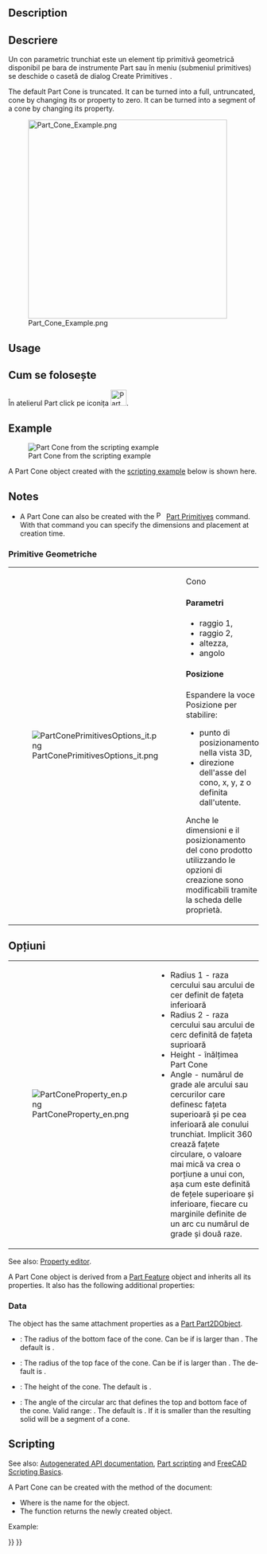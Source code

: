 <languages/>

<div lang="en" dir="ltr" class="mw-content-ltr">
{{Docnav
|[[Part_Sphere|Sphere]]
|[[Part_Torus|Torus]]
|[[Part_Workbench|Part]]
|IconL=Part_Sphere.svg
|IconR=Part_Torus.svg
|IconC=Workbench_Part.svg
}}
</div>

<div class="mw-translate-fuzzy">
{{GuiCommand/ro
|Name=Part Cone
|Name/ro=Part Cone
|MenuLocation=Part -> Cone
|
|Workbenches=[[Part_Workbench/ro|Part]], Complete
|SeeAlso=[[Part_CreatePrimitives/ro|Part CreatePrimitives]]
}}
</div>

<div lang="en" dir="ltr" class="mw-content-ltr">
== Description ==
</div> 

<div class="mw-translate-fuzzy">
== Descriere ==
Un con parametric trunchiat este un element tip primitivă geometrică disponibil pe bara de instrumente Part sau în meniu (submeniul primitives) se deschide o casetă de dialog Create Primitives .
</div>

<div lang="en" dir="ltr" class="mw-content-ltr">
The default Part Cone is truncated. It can be turned into a full, untruncated, cone by changing its {{PropertyData|Radius1}} or {{PropertyData|Radius2}} property to zero. It can be turned into a segment of a cone by changing its {{PropertyData|Angle}} property.
</div>

[[Image:Part_Cone_Example.png|400px]]

<div lang="en" dir="ltr" class="mw-content-ltr">
== Usage ==
</div> 

<div class="mw-translate-fuzzy">
== Cum se folosește ==
În atelierul Part click pe iconița [[Image:Part Cone.png|32px]].
</div>

<div lang="en" dir="ltr" class="mw-content-ltr">
== Example ==
</div>

<div lang="en" dir="ltr" class="mw-content-ltr">
[[Image:Part_Cone_Scripting_Example.png|thumb|Part Cone from the scripting example]]
</div>

<div lang="en" dir="ltr" class="mw-content-ltr">
A Part Cone object created with the [[#Scripting|scripting example]] below is shown here.
</div>

<div lang="en" dir="ltr" class="mw-content-ltr">
== Notes ==
</div>

<div lang="en" dir="ltr" class="mw-content-ltr">
* A Part Cone can also be created with the [[Image:Part_Primitives.svg|16px]] [[Part_Primitives|Part Primitives]] command. With that command you can specify the dimensions and placement at creation time.
</div>

<span id="Properties"></span>
<div class="mw-translate-fuzzy">
===Primitive Geometriche===
{|
| [[File:PartConePrimitivesOptions_it.png]]
|
Cono
====Parametri====
* raggio 1,
* raggio 2,
* altezza,
* angolo
====Posizione====
Espandere la voce Posizione per stabilire:
* punto di posizionamento nella vista 3D,
* direzione dell'asse del cono, x, y, z o definita dall'utente.
Anche le dimensioni e il posizionamento del cono prodotto utilizzando le opzioni di creazione sono modificabili tramite la scheda delle proprietà.
|} 
== Opțiuni ==
{|
| [[File:PartConeProperty_en.png]]
|
{{KEY|Cone}}
*Radius 1 - raza cercului sau arcului de cer definit de fațeta inferioară
*Radius 2 - raza cercului sau arcului de cerc definită de fațeta suprioară
*Height - înălțimea Part Cone
*Angle - numărul de grade ale arcului sau cercurilor care definesc fațeta superioară și pe cea inferioară ale conului trunchiat. Implicit 360 crează fațete circulare, o valoare mai mică va crea o porțiune a unui con, așa cum este definită de fețele superioare și inferioare, fiecare cu marginile definite de un arc cu numărul de grade și două raze. 
|}
</div>

<div lang="en" dir="ltr" class="mw-content-ltr">
See also: [[Property_editor|Property editor]].
</div>

<div lang="en" dir="ltr" class="mw-content-ltr">
A Part Cone object is derived from a [[Part_Feature|Part Feature]] object and inherits all its properties. It also has the following additional properties:
</div>

<div lang="en" dir="ltr" class="mw-content-ltr">
=== Data ===
</div>

<div lang="en" dir="ltr" class="mw-content-ltr">
{{TitleProperty|Attachment}}
</div>

<div lang="en" dir="ltr" class="mw-content-ltr">
The object has the same attachment properties as a [[Part_Part2DObject#Data|Part Part2DObject]].
</div>

<div lang="en" dir="ltr" class="mw-content-ltr">
{{TitleProperty|Cone}}
</div>

<div lang="en" dir="ltr" class="mw-content-ltr">
* {{PropertyData|Radius1|Length}}: The radius of the bottom face of the cone. Can be {{Value|0mm}} if {{PropertyData|Radius2}} is larger than {{Value|0mm}}. The default is {{Value|2mm}}.
* {{PropertyData|Radius2|Length}}: The radius of the top face of the cone. Can be {{Value|0mm}} if {{PropertyData|Radius1}} is larger than {{Value|0mm}}. The default is {{Value|4mm}}.
* {{PropertyData|Height|Length}}: The height of the cone. The default is {{Value|10mm}}.
* {{PropertyData|Angle|Angle}}: The angle of the circular arc that defines the top and bottom face of the cone. Valid range: {{Value|0° &lt; value &lt;&#61; 360°}}. The default is {{Value|360°}}. If it is smaller than {{Value|360°}} the resulting solid will be a segment of a cone.
</div>

<div lang="en" dir="ltr" class="mw-content-ltr">
== Scripting ==
</div>

<div lang="en" dir="ltr" class="mw-content-ltr">
See also: [https://freecad.github.io/SourceDoc/ Autogenerated API documentation], [[Part_scripting|Part scripting]] and [[FreeCAD_Scripting_Basics|FreeCAD Scripting Basics]].
</div>

<div lang="en" dir="ltr" class="mw-content-ltr">
A Part Cone can be created with the {{Incode|addObject()}} method of the document:
</div>

{{Code|code=
cone = FreeCAD.ActiveDocument.addObject("Part::Cone", "myCone")
}}

<div lang="en" dir="ltr" class="mw-content-ltr">
* Where {{Incode|"myCone"}} is the name for the object.
* The function returns the newly created object.
</div>

<div lang="en" dir="ltr" class="mw-content-ltr">
Example:
</div>

{{Code|code=
import FreeCAD as App

doc = App.activeDocument()

cone = doc.addObject("Part::Cone", "myCone")
cone.Radius1 = 5
cone.Radius2 = 10
cone.Height = 50
cone.Angle = 270
cone.Placement = App.Placement(App.Vector(1, 2, 3), App.Rotation(30, 60, 15))

doc.recompute()
}}


<div lang="en" dir="ltr" class="mw-content-ltr">
{{Docnav
|[[Part_Sphere|Sphere]]
|[[Part_Torus|Torus]]
|[[Part_Workbench|Part]]
|IconL=Part_Sphere.svg
|IconR=Part_Torus.svg
|IconC=Workbench_Part.svg
}}
</div>

{{Part_Tools_navi{{#translation:}}}}
{{Userdocnavi{{#translation:}}}}